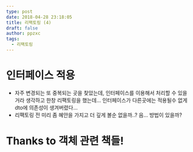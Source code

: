 ```yaml
---
type: post
date: 2018-04-28 23:18:05
title: 리팩토링 (4)
draft: false
author: ppzxc
tags:
  - 리팩토링
---
```


# 인터페이스 적용

- 자주 변경되는 또 중복되는 곳을 찾았는데, 인터페이스를 이용해서 처리할 수 있을거라 생각하고 한창 리팩토링을 했는데... 인터페이스가 다른곳에는 적용될수 없게 dto에 의존성이 생겨버렸다...
- 리팩토링 전 미리 좀 혜안을 가지고 더 깊게 볼순 없을까..? 음... 방법이 있을까?

# Thanks to 객체 관련 책들!
